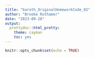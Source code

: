 ```yaml
---
title: "baroth_OriginalHomeworkCode_02"
author: "Brooke Rothamer"
date: "2023-09-28"
output: 
  prettydoc::html_pretty:
    theme: cayman
    toc: yes
---
```


```r
knitr::opts_chunk$set(echo = TRUE)
```

